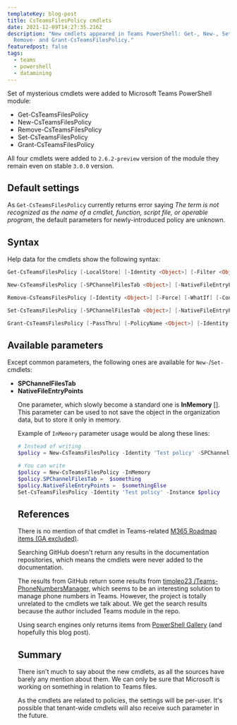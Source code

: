 ```yaml
---
templateKey: blog-post
title: CsTeamsFilesPolicy cmdlets
date: 2021-12-09T14:27:35.216Z
description: "New cmdlets appeared in Teams PowerShell: Get-, New-, Set-,
  Remove- and Grant-CsTeamsFilesPolicy."
featuredpost: false
tags:
  - teams
  - powershell
  - datamining
---
```

Set of mysterious cmdlets were added to Microsoft Teams PowerShell module:

* Get-CsTeamsFilesPolicy
* New-CsTeamsFilesPolicy
* Remove-CsTeamsFilesPolicy
* Set-CsTeamsFilesPolicy
* Grant-CsTeamsFilesPolicy

All four cmdlets were added to `2.6.2-preview` version of the module they remain even on stable `3.0.0` version.

## Default settings

As `Get-CsTeamsFilesPolicy` currently returns error saying *The term is not recognized as the name of a cmdlet, function, 
script file, or operable program*, the default parameters for newly-introduced policy are unknown.

## Syntax

Help data for the cmdlets show the following syntax:

```powershell
Get-CsTeamsFilesPolicy [-LocalStore] [-Identity <Object>] [-Filter <Object>] [<CommonParameters>]

New-CsTeamsFilesPolicy [-SPChannelFilesTab <Object>] [-NativeFileEntryPoints <Object>] [-Identity <Object>] [-InMemory] [-Force] [-WhatIf] [-Confirm] [<CommonParameters>]

Remove-CsTeamsFilesPolicy [-Identity <Object>] [-Force] [-WhatIf] [-Confirm] [<CommonParameters>]

Set-CsTeamsFilesPolicy [-SPChannelFilesTab <Object>] [-NativeFileEntryPoints <Object>] [-Identity <Object>] [-Force] [-Instance <Object>] [-WhatIf] [-Confirm] [<CommonParameters>]

Grant-CsTeamsFilesPolicy [-PassThru] [-PolicyName <Object>] [-Identity <Object>] [-Global] [-WhatIf] [-Confirm] [<CommonParameters>]
```

## Available parameters

Except common parameters, the following ones are available for `New-`/`Set-` cmdlets:

* **SPChannelFilesTab** <Object>
* **NativeFileEntryPoints** <Object>

One parameter, which slowly become a standard one is **InMemory** [<SwitchParameter>]. This parameter can be used to not save the object in the organization data, but to store it only in memory.

Example of `InMemory` parameter usage would be along these lines:

```powershell
# Instead of writing
$policy = New-CsTeamsFilesPolicy -Identity 'Test policy' -SPChannelFilesTab $something -NativeFileEntryPoints $somethingElse

# You can write
$policy = New-CsTeamsFilesPolicy -InMemory
$policy.SPChannelFilesTab =  $something
$policy.NativeFileEntryPoints =  $somethingElse
Set-CsTeamsFilesPolicy -Identity 'Test policy' -Instance $policy
```

## References

There is no mention of that cmdlet in Teams-related [M365 Roadmap items (GA excluded)](https://www.microsoft.com/en-ww/microsoft-365/roadmap?filters=Microsoft%20Teams%2CPreview%2CTargeted%20Release%2CTargeted%20Release%20(Entire%20Organization)%2CTargeted%20Release%20(Select%20People)%2CLimited%20Availability%2CSemi-Annual%20Enterprise%20Channel%20(Preview)%2CSemi-Annual%20Enterprise%20Channel%2CBeta%20Channel%2CStable%20Channel%2CCurrent%20Channel%20(Preview)%2CCurrent%20Channel#owRoadmapMainContent).

Searching GitHub doesn't return any results in the documentation repositories, which means the cmdlets were never added to the documentation.

The results from GitHub return some results from [timoleo23
/Teams-PhoneNumbersManager](https://github.com/timoleo23/Teams-PhoneNumbersManager), which seems to be an interesting solution to manage phone numbers in Teams. However, the project is totally unrelated to the cmdlets we talk about. We get the search results because the author included Teams module in the repo.

Using search engines only returns items from [PowerShell Gallery](https://www.powershellgallery.com/) (and hopefully this blog post).

## Summary

There isn't much to say about the new cmdlets, as all the sources have barely any mention about them. We can only be sure that Microsoft is working on something in relation to Teams files.

As the cmdlets are related to policies, the settings will be per-user. It's possible that tenant-wide cmdlets will also receive such parameter in the future.